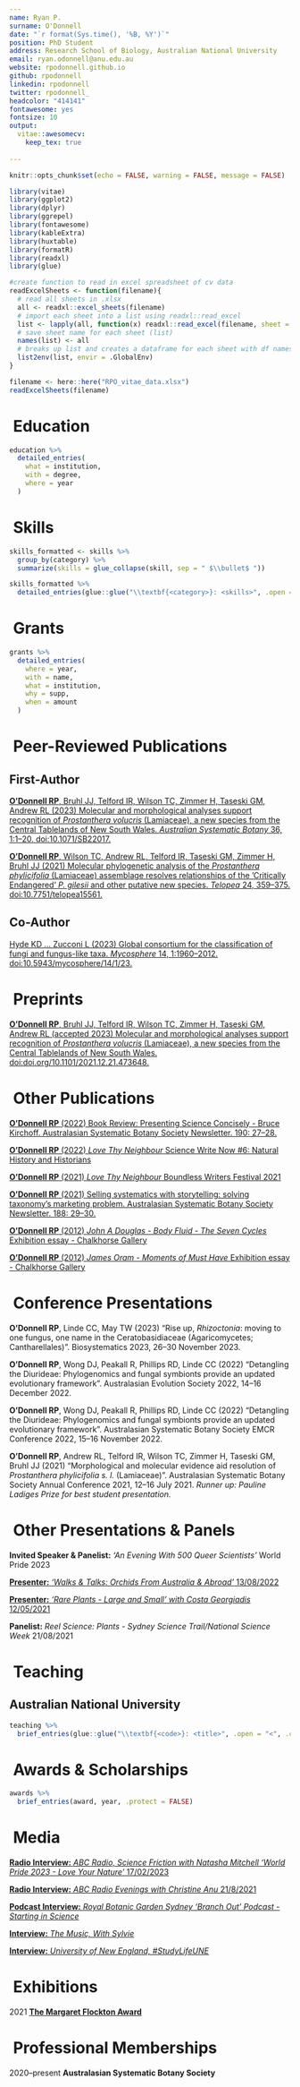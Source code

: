 ```yaml
---
name: Ryan P. 
surname: O'Donnell
date: "`r format(Sys.time(), '%B, %Y')`"
position: PhD Student
address: Research School of Biology, Australian National University
email: ryan.odonnell@anu.edu.au
website: rpodonnell.github.io
github: rpodonnell
linkedin: rpodonnell
twitter: rpodonnell_
headcolor: "414141"
fontawesome: yes
fontsize: 10
output:
  vitae::awesomecv:
    keep_tex: true
    
---
```


```r
knitr::opts_chunk$set(echo = FALSE, warning = FALSE, message = FALSE)

library(vitae)
library(ggplot2)
library(dplyr)
library(ggrepel)
library(fontawesome)
library(kableExtra)
library(huxtable)
library(formatR)
library(readxl)
library(glue)

#create function to read in excel spreadsheet of cv data
readExcelSheets <- function(filename){
  # read all sheets in .xlsx 
  all <- readxl::excel_sheets(filename)
  # import each sheet into a list using readxl::read_excel
  list <- lapply(all, function(x) readxl::read_excel(filename, sheet = x))
  # save sheet name for each sheet (list)
  names(list) <- all
  # breaks up list and creates a dataframe for each sheet with df names matching sheet names
  list2env(list, envir = .GlobalEnv)
}

filename <- here::here("RPO_vitae_data.xlsx")
readExcelSheets(filename)
```

# \faUniversity\acvHeaderIconSep\ Education

```r
education %>%
  detailed_entries(
    what = institution,
    with = degree,
    where = year
  )
```
# \faIcon{brain}\acvHeaderIconSep\ Skills

```r
skills_formatted <- skills %>% 
  group_by(category) %>% 
  summarize(skills = glue_collapse(skill, sep = " $\\bullet$ "))
```

```r
skills_formatted %>% 
  detailed_entries(glue::glue("\\textbf{<category>}: <skills>", .open = "<", .close = ">"),  .protect = FALSE)
```

# \faIcon{money-bill-wave}\acvHeaderIconSep\ Grants
```r
grants %>% 
  detailed_entries(
    where = year,
    with = name, 
    what = institution,
    why = supp,
    when = amount
  ) 
```


# \faIcon{book}\acvHeaderIconSep\ Peer-Reviewed Publications

## First-Author

[**O’Donnell RP**, Bruhl JJ, Telford IR, Wilson TC, Zimmer H, Taseski GM, Andrew RL (2023) Molecular and morphological analyses support recognition of *Prostanthera volucris* (Lamiaceae), a new species from the Central Tablelands of New South Wales. *Australian Systematic Botany* 36, 1:1–20. doi:10.1071/SB22017.](https://doi.org/10.1071/SB22017)

[**O’Donnell RP**, Wilson TC, Andrew RL, Telford IR, Taseski GM, Zimmer H, Bruhl JJ (2021) Molecular phylogenetic analysis of the *Prostanthera phylicifolia* (Lamiaceae) assemblage resolves relationships of the ’Critically Endangered’ *P. gilesii* and other putative new species. *Telopea* 24, 359–375. doi:10.7751/telopea15561.](https://doi.org/10.7751/telopea15561)

## Co-Author

[Hyde KD ... Zucconi L (2023) Global consortium for the classification of fungi and fungus-like taxa. *Mycosphere* 14, 1:1960–2012. doi:10.5943/mycosphere/14/1/23.](https://www.mycosphere.org/pdf/MYCOSPHERE_14_1_23-1.pdf)

# \faIcon{book-open}\acvHeaderIconSep\ Preprints

[**O’Donnell RP**, Bruhl JJ, Telford IR, Wilson TC, Zimmer H, Taseski GM, Andrew RL (accepted 2023) Molecular and morphological analyses support recognition of *Prostanthera volucris* (Lamiaceae), a new species from the Central Tablelands of New South Wales. doi:doi.org/10.1101/2021.12.21.473648.](https://doi.org/10.1101/2021.12.21.473648)

# \faIcon{file-alt}\acvHeaderIconSep\ Other Publications

[**O’Donnell RP** (2022) Book Review: Presenting Science Concisely - Bruce Kirchoff. Australasian Systematic Botany Society Newsletter. 190: 27–28.](https://asbs.org.au/newsletter/pdf/22-mar-190.pdf)

[**O’Donnell RP** (2022) *Love Thy Neighbour* Science Write Now #6: Natural History and Historians](https://www.sciencewritenow.com/essays-craft-memoir/love-thy-neighbour)

[**O’Donnell RP** (2021) *Love Thy Neighbour* Boundless Writers Festival 2021](https://www.sciencewritenow.com/essays-craft-memoir/love-thy-neighbour)

[**O’Donnell RP** (2021) Selling systematics with storytelling: solving taxonomy’s marketing problem. Australasian Systematic Botany Society Newsletter. 188: 29–30.](https://www.asbs.org.au/newsletter/pdf/21-sep-188.pdf)

[**O’Donnell RP** (2012) *John A Douglas - Body Fluid - The Seven Cycles* Exhibition essay - Chalkhorse Gallery](https://rpodonnell.github.io/cv/JAD_BODY_FLUIDfinal.pdf)

[**O’Donnell RP** (2012) *James Oram - Moments of Must Have* Exhibition essay - Chalkhorse Gallery](https://rpodonnell.github.io/cv/JamesOramMomentsofmusthave_RS.pdf)

# \faIcon{users}\acvHeaderIconSep\ Conference Presentations

**O’Donnell RP**, Linde CC, May TW (2023) "Rise up, *Rhizoctonia*: moving to one fungus, one name in the Ceratobasidiaceae (Agaricomycetes; Cantharellales)". Biosystematics 2023, 26–30 November 2023. 

**O’Donnell RP**, Wong DJ, Peakall R, Phillips RD, Linde CC (2022) "Detangling the Diurideae: Phylogenomics and
fungal symbionts provide an updated evolutionary framework". Australasian Evolution Society 2022, 14–16
December 2022.

**O’Donnell RP**, Wong DJ, Peakall R, Phillips RD, Linde CC (2022) "Detangling the Diurideae: Phylogenomics and
fungal symbionts provide an updated evolutionary framework". Australasian Systematic Botany Society EMCR
Conference 2022, 15–16 November 2022.

**O’Donnell RP**, Andrew RL, Telford IR, Wilson TC, Zimmer H, Taseski GM, Bruhl JJ (2021) "Morphological and
molecular evidence aid resolution of *Prostanthera phylicifolia s. l.* (Lamiaceae)". Australasian Systematic Botany
Society Annual Conference 2021, 12–16 July 2021. *Runner up: Pauline Ladiges Prize for best student presentation.*

# \faIcon{microphone-alt}\acvHeaderIconSep\ Other Presentations & Panels
**Invited Speaker & Panelist:** *'An Evening With 500 Queer Scientists'* World Pride 2023

[**Presenter:** *'Walks & Talks: Orchids From Australia & Abroad'* 13/08/2022](https://www.instagram.com/p/ChLqF9UuGza)

[**Presenter:** *'Rare Plants - Large and Small' with Costa Georgiadis* 12/05/2021](https://www.facebook.com/CostasWorld/videos/491418699340504/)

**Panelist:** *Reel Science: Plants - Sydney Science Trail/National Science Week* 21/08/2021

# \faIcon{chalkboard-teacher}\acvHeaderIconSep\ Teaching
## Australian National University
```r
teaching %>% 
  brief_entries(glue::glue("\\textbf{<code>}: <title>", .open = "<", .close = ">"), semester, .protect = FALSE)
```

# \faIcon{award}\acvHeaderIconSep\ Awards & Scholarships
```r
awards %>% 
  brief_entries(award, year, .protect = FALSE)
```

# \faIcon{tv}\acvHeaderIconSep\ Media
[**Radio Interview:** *ABC Radio, Science Friction with Natasha Mitchell 'World Pride 2023 - Love Your Nature'* 17/02/2023](https://www.abc.net.au/radionational/programs/sciencefriction/world-pride-queer-science-botany-plants/101948162)

[**Radio Interview:** *ABC Radio Evenings with Christine Anu* 21/8/2021](https://soundcloud.app.goo.gl/qHSz4CY8nj2adUtb7)

[**Podcast Interview:** *Royal Botanic Garden Sydney 'Branch Out' Podcast - Starting in Science*](https://www.rbgsyd.nsw.gov.au/Science/Branch-Out/Starting-in-Science)

[**Interview:** *The Music, With Sylvie*](https://rpodonnell.github.io/cv/sylvie_interview_2020.pdf)

[**Interview:** *University of New England, #StudyLifeUNE*](https://www.facebook.com/UniNewEngland/posts/10158232724220926)

# \faIcon{palette}\acvHeaderIconSep\ Exhibitions

2021 [**The Margaret Flockton Award**](https://www.rbgsyd.nsw.gov.au/Science/Botanical-Illustration/The-Margaret-Flockton-Award-21)

# \faIcon{user-plus}\acvHeaderIconSep\ Professional Memberships
2020–present **Australasian Systematic Botany Society**
